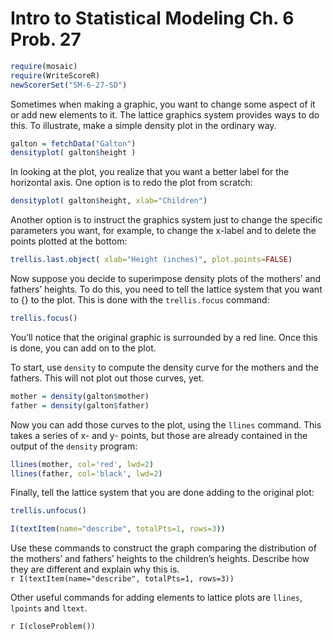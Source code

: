 Intro to Statistical Modeling Ch. 6 Prob. 27
========================================================
```r
require(mosaic)
require(WriteScoreR)
newScorerSet("SM-6-27-SD")
```

Sometimes when making a graphic, you want to change some aspect of it or add new elements to it.  The lattice graphics system provides ways to do this.  To illustrate, make a simple density plot in the ordinary way.  

```r
galton = fetchData("Galton")
densityplot( galton$height )
```

In looking at the plot, you realize that you want a better label for the horizontal axis.  One option is to redo the plot from scratch:

```r
densityplot( galton$height, xlab="Children")
```

Another option is to instruct the graphics system just to change the specific parameters you want, for example, to change the x-label and to delete the points plotted at the bottom:

```r
trellis.last.object( xlab="Height (inches)", plot.points=FALSE)
```

Now suppose you decide to superimpose density plots of the mothers' and fathers' heights.  To do this, you need to tell the lattice system that you want to {\em add on} to the plot.  This is done with the <code>trellis.focus</code> command:

```r
trellis.focus()
```

You'll notice that the original graphic is surrounded by a red line. Once this is done, you can add on to the plot.  

To start, use <code>density</code> to compute the density curve for the mothers and the fathers.  This will not plot out those curves, yet.

```r
mother = density(galton$mother)
father = density(galton$father)
```

Now you can add those curves to the plot, using the <code>llines</code> command.  This takes a series of x- and y- points, but those are already contained in the output of the <code>density</code> program:

```r
llines(mother, col='red', lwd=2)
llines(father, col='black', lwd=2)
```

Finally, tell the lattice system that you are done adding to the original plot:

```r
trellis.unfocus()
```

```r
I(textItem(name="describe", totalPts=1, rows=3))
```
Use these commands to construct the graph comparing the distribution of the mothers' and fathers' heights to the children's heights.  Describe how they are
different and explain why this is.       
`r I(textItem(name="describe", totalPts=1, rows=3))`

Other useful commands for adding elements to lattice plots are <code>llines</code>, <code>lpoints</code> and <code>ltext</code>.

`r I(closeProblem())`
